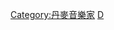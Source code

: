 {{Catnav|頁面分類|人物|各國人物|丹麥人|丹麥音樂家}}
{{Catnav|頁面分類|人物|各職業人物|音乐家|作曲家}}
{{Commonscat|Composers from Denmark}}

[[Category:丹麥音樂家|Category:丹麥音樂家]]
[[Category:各國作曲家|D]]
